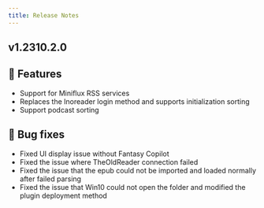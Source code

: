 ```yaml
---
title: Release Notes
---
```


## v1.2310.2.0

## 🚀 Features

- Support for Miniflux RSS services
- Replaces the Inoreader login method and supports initialization sorting
- Support podcast sorting

## 🐛 Bug fixes

- Fixed UI display issue without Fantasy Copilot
- Fixed the issue where TheOldReader connection failed
- Fixed the issue that the epub could not be imported and loaded normally after failed parsing
- Fixed the issue that Win10 could not open the folder and modified the plugin deployment method